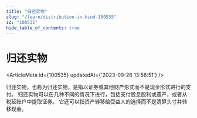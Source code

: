 ```yaml
---
title: "归还实物"
slug: "/learn/distribution-in-kind-100535"
id: "100535"
hide_table_of_contents: true
---
```



# 归还实物

<ArticleMeta id={100535} updatedAt={'2023-09-26 13:58:51'} />
<div className='border-solid border-b border-t-0 my-4 border-[var(--ifm-color-gray-300)]' />

归还实物，也称为归还实物，是指以证券或其他财产形式而不是现金形式进行的支付。 归还实物可以在几种不同的情况下进行，包括支付股息股利或遗产，或者从税延账户中提取证券。 它还可以指资产转移给受益人的选择而不是清算头寸并转移现金。
